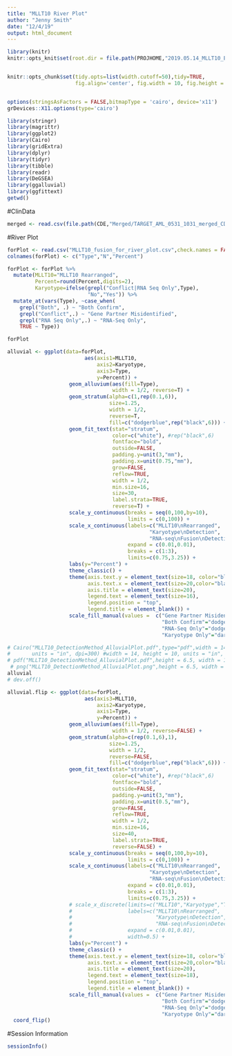 ```yaml
---
title: "MLLT10 River Plot"
author: "Jenny Smith"
date: "12/4/19"
output: html_document
---
```


```r
library(knitr)
knitr::opts_knit$set(root.dir = file.path(PROJHOME,"2019.05.14_MLLT10_Expression_Profile/"))


knitr::opts_chunk$set(tidy.opts=list(width.cutoff=50),tidy=TRUE, 
                      fig.align='center', fig.width = 10, fig.height = 10)


options(stringsAsFactors = FALSE,bitmapType = 'cairo', device='x11')
grDevices::X11.options(type='cairo')
```

```r
library(stringr)
library(magrittr)
library(ggplot2)
library(Cairo)
library(gridExtra)
library(dplyr)
library(tidyr)
library(tibble)
library(readr)
library(DeGSEA)
library(ggalluvial)
library(ggfittext)
getwd()
```

#ClinData

```r
merged <- read.csv(file.path(CDE,"Merged/TARGET_AML_0531_1031_merged_CDEs_2.12.20"))
```


#River Plot

```r
forPlot <- read.csv("MLLT10_fusion_for_river_plot.csv",check.names = FALSE)
colnames(forPlot) <- c("Type","N","Percent")
```


```r
forPlot <- forPlot %>% 
  mutate(MLLT10="MLLT10 Rearranged",
         Percent=round(Percent,digits=2), 
         Karyotype=ifelse(grepl("Conflict|RNA Seq Only",Type),
                          "No","Yes")) %>%
  mutate_at(vars(Type), ~case_when(
    grepl("Both", .) ~ "Both Confirm",
    grepl("Conflict",.) ~ "Gene Partner Misidentified", 
    grepl("RNA Seq Only",.) ~ "RNA-Seq Only", 
    TRUE ~ Type))

forPlot
```


```r
alluvial <- ggplot(data=forPlot, 
                         aes(axis1=MLLT10,
                             axis2=Karyotype, 
                             axis3=Type,
                             y=Percent)) + 
                    geom_alluvium(aes(fill=Type), 
                                  width = 1/2, reverse=T) +  
                    geom_stratum(alpha=c(1,rep(0.1,6)),
                                 size=1.25,
                                 width = 1/2,
                                 reverse=T,
                                 fill=c("dodgerblue",rep("black",6))) + 
                    geom_fit_text(stat="stratum",
                                  color=c("white"), #rep("black",6)
                                  fontface="bold",
                                  outside=FALSE,
                                  padding.y=unit(3,"mm"),
                                  padding.x=unit(0.75,"mm"),
                                  grow=FALSE,
                                  reflow=TRUE,
                                  width = 1/2,
                                  min.size=16,
                                  size=30,
                                  label.strata=TRUE,
                                  reverse=T) +
                    scale_y_continuous(breaks = seq(0,100,by=10),
                                       limits = c(0,100)) +
                    scale_x_continuous(labels=c("MLLT10\nRearranged",
                                              "Karyotype\nDetection",
                                              "RNA-seq\nFusion\nDetection"),
                                       expand = c(0.01,0.01),
                                       breaks = c(1:3), 
                                       limits=c(0.75,3.25)) +
                    labs(y="Percent") +
                    theme_classic() +
                    theme(axis.text.y = element_text(size=18, color="black"),
                          axis.text.x = element_text(size=20,color="black"),
                          axis.title = element_text(size=20),
                          legend.text = element_text(size=16),
                          legend.position = "top",
                          legend.title = element_blank()) +
                    scale_fill_manual(values =  c("Gene Partner Misidentified"="firebrick2",
                                                  "Both Confirm"="dodgerblue2",
                                                  "RNA-Seq Only"="dodgerblue4",
                                                  "Karyotype Only"="darkgoldenrod2")) 

# Cairo("MLLT10_DetectionMethod_AlluvialPlot.pdf",type="pdf",width = 14, height = 10, 
#       units = "in", dpi=300) #width = 14, height = 10, units = "in", res=300
# pdf("MLLT10_DetectionMethod_AlluvialPlot.pdf",height = 6.5, width = 10)
 # png("MLLT10_DetectionMethod_AlluvialPlot.png",height = 6.5, width = 10, res=1200, units="in")
alluvial
# dev.off()

```



```r
alluvial.flip <- ggplot(data=forPlot, 
                         aes(axis3=MLLT10,
                             axis2=Karyotype, 
                             axis1=Type,
                             y=Percent)) + 
                    geom_alluvium(aes(fill=Type), 
                                  width = 1/2, reverse=FALSE) +  
                    geom_stratum(alpha=c(rep(0.1,6),1),
                                 size=1.25,
                                 width = 1/2,
                                 reverse=FALSE,
                                 fill=c("dodgerblue",rep("black",6))) + 
                    geom_fit_text(stat="stratum",
                                  color=c("white"), #rep("black",6)
                                  fontface="bold",
                                  outside=FALSE,
                                  padding.y=unit(3,"mm"),
                                  padding.x=unit(0.5,"mm"),
                                  grow=FALSE,
                                  reflow=TRUE,
                                  width = 1/2,
                                  min.size=16,
                                  size=40,
                                  label.strata=TRUE,
                                  reverse=FALSE) +
                    scale_y_continuous(breaks = seq(0,100,by=10),
                                       limits = c(0,100)) +
                    scale_x_continuous(labels=c("MLLT10\nRearranged",
                                              "Karyotype\nDetection",
                                              "RNA-seq\nFusion\nDetection"),
                                       expand = c(0.01,0.01),
                                       breaks = c(1:3), 
                                       limits=c(0.75,3.25)) +
                    # scale_x_discrete(limits=c("MLLT10","Karyotype","Type"),
                    #                  labels=c("MLLT10\nRearranged",
                    #                           "Karyotype\nDetection", 
                    #                           "RNA-seq\nFusion\nDetection"),
                    #                  expand = c(0.01,0.01), 
                    #                  width=0.5) +
                    labs(y="Percent") +
                    theme_classic() +
                    theme(axis.text.y = element_text(size=18, color="black"),
                          axis.text.x = element_text(size=20,color="black"),
                          axis.title = element_text(size=20),
                          legend.text = element_text(size=18),
                          legend.position = "top",
                          legend.title = element_blank()) +
                    scale_fill_manual(values =  c("Gene Partner Misidentified"="firebrick2",
                                                  "Both Confirm"="dodgerblue2",
                                                  "RNA-Seq Only"="dodgerblue4",
                                                  "Karyotype Only"="darkgoldenrod2")) +
  coord_flip()

```

#Session Information

```r
sessionInfo()
```

